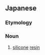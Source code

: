 ==Japanese==
{{ja-kanjitab|けい|そ|じゅ|し|yomi=o}}

===Etymology===
{{compound|lang=ja|sort=けいそじゅし|珪素|tr1=keiso|t1=silicon|樹脂|tr2=jushi|t2=resin}}

===Noun===
{{ja-noun|けいそじゅし}}

# [[silicone]] [[resin]]